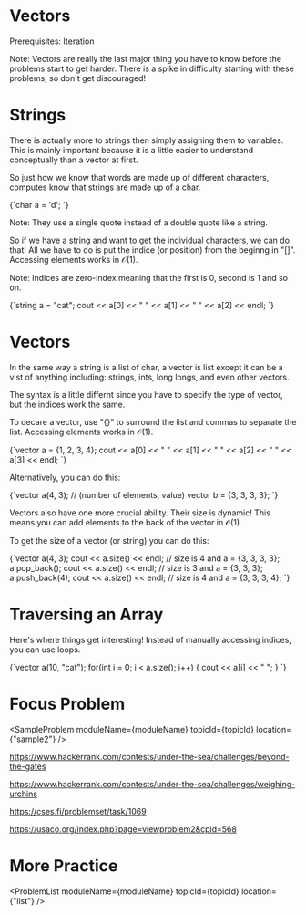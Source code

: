 


<Sidebar moduleName={moduleName} /> 

# Vectors

Prerequisites: Iteration

Note: Vectors are really the last major thing you have to know before the problems start to get harder. 
There is a spike in difficulty starting with these problems, so don't get discouraged!

# Strings

There is actually more to strings then simply assigning them to variables. This is mainly important because it 
is a little easier to understand conceptually than a vector at first. 

So just how we know that words are made up of different characters, computes know that strings are made up of a char. 

<div style={{ transform: 'translateX(150px)' }}>
  <SyntaxHighlighter language="cpp" style={okaidia}>
{`char a = 'd'; 
`}
  </SyntaxHighlighter>
</div>

Note: They use a single quote instead of a double quote like a string. 

So if we have a string and want to get the individual characters, we can do that! All we have to do is put the indice
(or position) from the beginng in "[]". Accessing elements works in $\mathcal{O}(1)$. 

Note: Indices are zero-index meaning that the first is $0$, second is $1$ and so on. 

<div style={{ transform: 'translateX(150px)' }}>
  <SyntaxHighlighter language="cpp" style={okaidia}>
{`string a = "cat"; 
cout << a[0] << " " << a[1] << " " << a[2] << endl;
`}
  </SyntaxHighlighter>
</div>

# Vectors

In the same way a string is a list of char, a vector is list except it can be a vist of anything including: 
strings, ints, long longs, and even other vectors. 

The syntax is a little differnt since you have to specify the type of vector, but the indices work the same. 
 
To decare a vector, use "{}" to surround the list and commas to separate the list. 
Accessing elements works in $\mathcal{O}(1)$. 

<div style={{ transform: 'translateX(150px)' }}>
  <SyntaxHighlighter language="cpp" style={okaidia}>
{`vector<int> a = {1, 2, 3, 4}; 
cout << a[0] << " " << a[1] << " " << a[2] << " " << a[3] << endl;
`}
  </SyntaxHighlighter>
</div>

Alternatively, you can do this: 

<div style={{ transform: 'translateX(150px)' }}>
  <SyntaxHighlighter language="cpp" style={okaidia}>
{`vector<int> a(4, 3); // (number of elements, value)
vector<int> b = {3, 3, 3, 3}; 
`}
  </SyntaxHighlighter>
</div>

Vectors also have one more crucial ability. Their size is dynamic! This means you can add elements to the back 
of the vector in $\mathcal{O}(1)$

To get the size of a vector (or string) you can do this: 

<div style={{ transform: 'translateX(150px)' }}>
  <SyntaxHighlighter language="cpp" style={okaidia}>
{`vector<int> a(4, 3);
cout << a.size() << endl; // size is 4 and a = {3, 3, 3, 3}; 
a.pop_back(); 
cout << a.size() << endl; // size is 3 and a = {3, 3, 3}; 
a.push_back(4); 
cout << a.size() << endl; // size is 4 and a = {3, 3, 3, 4}; 
`}
  </SyntaxHighlighter>
</div>

# Traversing an Array

Here's where things get interesting! Instead of manually accessing indices, you can use loops. 

<div style={{ transform: 'translateX(150px)' }}>
  <SyntaxHighlighter language="cpp" style={okaidia}>
{`vector<string> a(10, "cat");
for(int i = 0; i < a.size(); i++) {
  cout << a[i] << " "; 
}
`}
  </SyntaxHighlighter>
</div>

# Focus Problem

<SampleProblem  moduleName={moduleName} topicId={topicId} location={"sample2"} /> 

https://www.hackerrank.com/contests/under-the-sea/challenges/beyond-the-gates

https://www.hackerrank.com/contests/under-the-sea/challenges/weighing-urchins

https://cses.fi/problemset/task/1069

https://usaco.org/index.php?page=viewproblem2&cpid=568

# More Practice 

<ProblemList  moduleName={moduleName} topicId={topicId} location={"list"} /> 

<TopicProgress moduleName={moduleName} topicId={topicId} />



